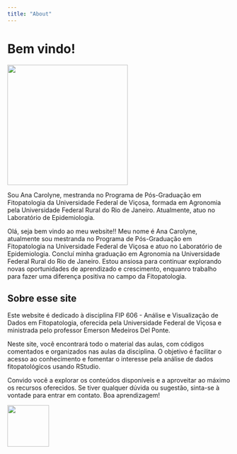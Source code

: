 ```yaml
---
title: "About"
---
```


# Bem vindo!

![](images/Design_sem_nome-removebg-preview-01.png){fig-align="center" width="272"}

Sou Ana Carolyne, mestranda no Programa de Pós-Graduação em Fitopatologia da Universidade Federal de Viçosa, formada em Agronomia pela Universidade Federal Rural do Rio de Janeiro. Atualmente, atuo no Laboratório de Epidemiologia.

Olá, seja bem vindo ao meu website!! Meu nome é Ana Carolyne, atualmente sou mestranda no Programa de Pós-Graduação em Fitopatologia na Universidade Federal de Viçosa e atuo no Laboratório de Epidemiologia. Concluí minha graduação em Agronomia na Universidade Federal Rural do Rio de Janeiro. Estou ansiosa para continuar explorando novas oportunidades de aprendizado e crescimento, enquanro trabalho para fazer uma diferença positiva no campo da Fitopatologia.

## Sobre esse site

Este website é dedicado à disciplina FIP 606 - Análise e Visualização de Dados em Fitopatologia, oferecida pela Universidade Federal de Viçosa e ministrada pelo professor Emerson Medeiros Del Ponte.

Neste site, você encontrará todo o material das aulas, com códigos comentados e organizados nas aulas da disciplina. O objetivo é facilitar o acesso ao conhecimento e fomentar o interesse pela análise de dados fitopatológicos usando RStudio.

Convido você a explorar os conteúdos disponíveis e a aproveitar ao máximo os recursos oferecidos. Se tiver qualquer dúvida ou sugestão, sinta-se à vontade para entrar em contato. Boa aprendizagem!

![](images/icon-01.png){fig-align="center" width="94"}
